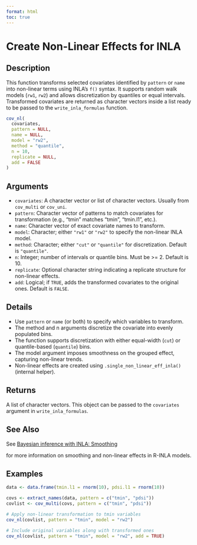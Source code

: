 ```yaml
---
format: html
toc: true
---
```


# Create Non-Linear Effects for INLA

## Description

This function transforms selected covariates identified by `pattern` or `name` into non-linear terms using INLA's `f()` syntax. It supports random walk models (`rw1`, `rw2`) and allows discretization by quantiles or equal intervals. Transformed covariates are returned as character vectors inside a list ready to be passed to the `write_inla_formulas` function.

```r
cov_nl(
  covariates,
  pattern = NULL,
  name = NULL,
  model = "rw2",
  method = "quantile",
  n = 10,
  replicate = NULL,
  add = FALSE
)
```

## Arguments

- `covariates`: A character vector or list of character vectors. Usually from `cov_multi` or `cov_uni`.
- `pattern`: Character vector of patterns to match covariates for transformation (e.g., "tmin" matches "tmin", "tmin.l1", etc.).
- `name`: Character vector of exact covariate names to transform.
- `model`: Character; either `"rw1"` or `"rw2"` to specify the non-linear INLA model.
- `method`: Character; either `"cut"` or `"quantile"` for discretization. Default is `"quantile"`.
- `n`: Integer; number of intervals or quantile bins. Must be >= 2. Default is 10.
- `replicate`: Optional character string indicating a replicate structure for non-linear effects.
- `add`: Logical; if `TRUE`, adds the transformed covariates to the original ones. Default is `FALSE`.

## Details

 * Use `pattern` or `name` (or both) to specify which variables to transform.
 * The method and n arguments discretize the covariate into evenly populated bins.
 * The function supports discretization with either equal-width (`cut`) or quantile-based (`quantile`) bins.
 * The model argument imposes smoothness on the grouped effect, capturing non-linear trends.
 * Non-linear effects are created using `.single_non_linear_eff_inla()` (internal helper).

## Returns

A list of character vectors. This object can be passed to the `covariates` argument in `write_inla_formulas`.

## See Also

See [Bayesian inference with INLA: Smoothing](https://becarioprecario.bitbucket.io/inla-gitbook/ch-smoothing.html)

for more information on smoothing and non-linear effects in R-INLA models.

## Examples

```r
data <- data.frame(tmin.l1 = rnorm(10), pdsi.l1 = rnorm(10))

covs <- extract_names(data, pattern = c("tmin", "pdsi"))
covlist <- cov_multi(covs, pattern = c("tmin", "pdsi"))

# Apply non-linear transformation to tmin variables
cov_nl(covlist, pattern = "tmin", model = "rw2")

# Include original variables along with transformed ones
cov_nl(covlist, pattern = "tmin", model = "rw2", add = TRUE)
```
